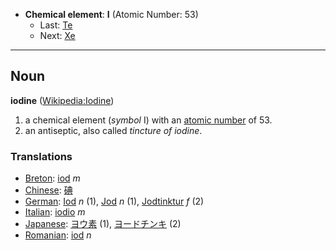 *'''Chemical element''': '''I''' (Atomic Number: 53)
**Last: [[Tellurium|Te]]
**Next: [[Xenon|Xe]]

----
== Noun ==
'''iodine''' ([[en:Iodine|Wikipedia:Iodine]])

# a chemical element (''symbol'' I) with an [[atomic number]] of 53.
# an antiseptic, also called ''tincture of iodine''.

===Translations===
*[[Breton]]: [[iod]] ''m''
*[[Chinese]]: [[碘]]
*[[German]]: [[Iod]] ''n'' (1), [[Jod]] ''n'' (1), [[Jodtinktur]] ''f'' (2)
*[[Italian]]: [[iodio]] ''m''
*[[Japanese]]: [[ヨウ素]] (1), [[ヨードチンキ]] (2)
*[[Romanian]]: [[iod]] ''n''